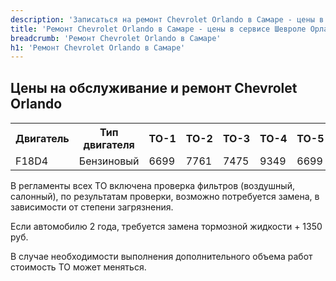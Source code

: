 ```yaml
---
description: 'Записаться на ремонт Chevrolet Orlando в Самаре - цены в официальном сервисе Шевроле Орландо'
title: 'Ремонт Chevrolet Orlando в Самаре - цены в сервисе Шевроле Орландо'
breadcrumb: 'Ремонт Chevrolet Orlando в Самаре'
h1: 'Ремонт Chevrolet Orlando в Самаре'
---
```

<h2 style="margin-bottom: 18px;">Цены на обслуживание и ремонт Chevrolet Orlando</h2>
<table class="actionTable">
<tbody>
<tr>
	<th>
		 Двигатель
	</th>
	<th>
		 Тип двигателя
	</th>
	<th>
		 ТО-1
	</th>
	<th>
		 ТО-2
	</th>
	<th>
		 ТО-3
	</th>
	<th>
		 ТО-4
	</th>
	<th>
		 ТО-5
	</th>
	<th>
		 ТО-6
	</th>
	<th>
		 ТО-7
	</th>
	<th>
		 ТО-8
	</th>
	<th>
		 ТО-9
	</th>
</tr>
<tr>
	<td>
		 F18D4
	</td>
	<td>
		 Бензиновый
	</td>
	<td>
		 6699
	</td>
	<td>
		 7761
	</td>
	<td>
		 7475
	</td>
	<td>
		 9349
	</td>
	<td>
		 6699
	</td>
	<td>
		 8537
	</td>
	<td>
		 6699
	</td>
	<td>
		 9349
	</td>
	<td>
		 6699
	</td>
</tr>
</tbody>
</table>
<p>
	 В регламенты всех ТО включена проверка фильтров (воздушный, салонный), по результатам проверки, возможно потребуется замена, в зависимости от степени загрязнения.
</p>
<p>
	 Если автомобилю 2 года, требуется замена тормозной жидкости + 1350 руб.
</p>
<p>
	 В случае необходимости выполнения дополнительного объема работ стоимость ТО может меняться.
</p>